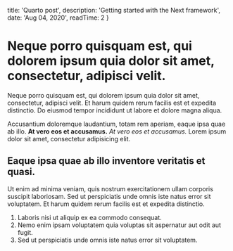 
  title: 'Quarto post',
  description: 'Getting started with the Next framework',
  date: 'Aug 04, 2020',
  readTime: 2
}



# Neque porro quisquam est, qui dolorem ipsum quia dolor sit amet, consectetur, adipisci velit.

Neque porro quisquam est, qui dolorem ipsum quia dolor sit amet, consectetur, adipisci velit. Et harum quidem rerum facilis est et expedita distinctio. Do eiusmod tempor incididunt ut labore et dolore magna aliqua.

Accusantium doloremque laudantium, totam rem aperiam, eaque ipsa quae ab illo. __At vero eos et accusamus.__ *At vero eos et accusamus.* Lorem ipsum dolor sit amet, consectetur adipisicing elit.

## Eaque ipsa quae ab illo inventore veritatis et quasi.

Ut enim ad minima veniam, quis nostrum exercitationem ullam corporis suscipit laboriosam. Sed ut perspiciatis unde omnis iste natus error sit voluptatem. Et harum quidem rerum facilis est et expedita distinctio.

1. Laboris nisi ut aliquip ex ea commodo consequat.
2. Nemo enim ipsam voluptatem quia voluptas sit aspernatur aut odit aut fugit.
3. Sed ut perspiciatis unde omnis iste natus error sit voluptatem.
